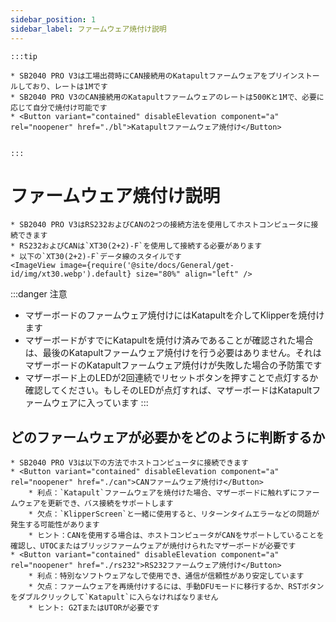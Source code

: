 ```yaml
---
sidebar_position: 1
sidebar_label: ファームウェア焼付け説明
---
```





    :::tip

    * SB2040 PRO V3は工場出荷時にCAN接続用のKatapultファームウェアをプリインストールしており、レートは1Mです
    * SB2040 PRO V3のCAN接続用のKatapultファームウェアのレートは500Kと1Mで、必要に応じて自分で焼付け可能です
    * <Button variant="contained" disableElevation component="a" rel="noopener" href="./bl">Katapultファームウェア焼付け</Button>


    :::

# ファームウェア焼付け説明

    * SB2040 PRO V3はRS232およびCANの2つの接続方法を使用してホストコンピュータに接続できます
    * RS232およびCANは`XT30(2+2)-F`を使用して接続する必要があります
    * 以下の`XT30(2+2)-F`データ線のスタイルです
    <ImageView image={require('@site/docs/General/get-id/img/xt30.webp').default} size="80%" align="left" />

:::danger 注意
* マザーボードのファームウェア焼付けにはKatapultを介してKlipperを焼付けます
* マザーボードがすでにKatapultを焼付け済みであることが確認された場合は、最後のKatapultファームウェア焼付けを行う必要はありません。それはマザーボードのKatapultファームウェア焼付けが失敗した場合の予防策です
* マザーボード上のLEDが2回連続でリセットボタンを押すことで点灯するか確認してください。もしそのLEDが点灯すれば、マザーボードはKatapultファームウェアに入っています
:::

## どのファームウェアが必要かをどのように判断するか

    * SB2040 PRO V3は以下の方法でホストコンピュータに接続できます
    * <Button variant="contained" disableElevation component="a" rel="noopener" href="./can">CANファームウェア焼付け</Button>
        * 利点：`Katapult`ファームウェアを焼付けた場合、マザーボードに触れずにファームウェアを更新でき、バス接続をサポートします
        * 欠点：`KlipperScreen`と一緒に使用すると、リターンタイムエラーなどの問題が発生する可能性があります
        * ヒント：CANを使用する場合は、ホストコンピュータがCANをサポートしていることを確認し、UTOCまたはブリッジファームウェアが焼付けられたマザーボードが必要です
    * <Button variant="contained" disableElevation component="a" rel="noopener" href="./rs232">RS232ファームウェア焼付け</Button>
        * 利点：特別なソフトウェアなしで使用でき、通信が信頼性があり安定しています
        * 欠点：ファームウェアを再焼付けするには、手動DFUモードに移行するか、RSTボタンをダブルクリックして`Katapult`に入らなければなりません
        * ヒント: G2TまたはUTORが必要です
